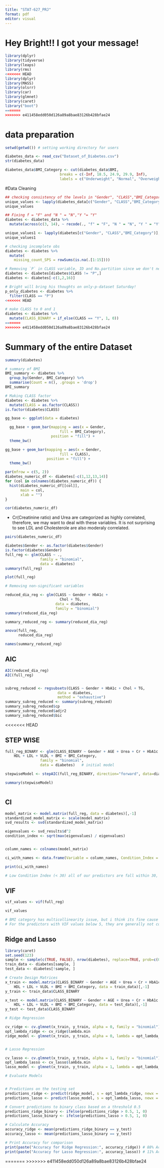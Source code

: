 ```yaml
---
title: "STAT-627_PRJ"
format: pdf
editor: visual
---
```


# Hey Bright!! I got your message!

```r
library(dplyr)
library(tidyverse)
library(leaps)
library(rms)
<<<<<<< HEAD
library(dplyr)
library(MASS)
library(olsrr)
library(car)
library(glmnet)
library(caret)
library("boot")
=======
>>>>>>> e411458edd050d126a89a8bae83126b428bfae24
```

# data preparation

```r

setwd(getwd()) # setting working directory for users

diabetes_data <- read_csv("Dataset_of_Diabetes.csv")
str(diabetes_data)

diabetes_data$BMI_Category <- cut(diabetes_data$BMI,
                         breaks = c(-Inf, 18.5, 24.9, 29.9, Inf),
                         labels = c("Underweight", "Normal", "Overweight", "Obese"))

```

#Data Cleaning

```r
## checking consistency of the levels in "Gender", "CLASS","BMI_Category"
unique_values <- lapply(diabetes_data[c("Gender", "CLASS","BMI_Category")], unique)
unique_values

## Fixing f = "F" and "N " = "N","Y "= "Y"
diabetes <- diabetes_data %>%
  mutate(across(c(3, 14), ~ recode(., "f" = "F", "N " = "N", "Y " = "Y")))

unique_values1 <- lapply(diabetes[c("Gender", "CLASS","BMI_Category")], unique)
unique_values1

# checking incomplete obs
diabetes <- diabetes %>%
  mutate(
    missing_count_SPS = rowSums(is.na(.[1:15])))

# Removing `P` in CLASS variable, ID and No.partition since we don't need them
diabetes <- diabetes[diabetes$CLASS != "P",]
diabetes <- diabetes[-c(1,2,16)]

# Bright will bring his thoughts on only-p-dataset Saturday!
p_only_diabetes <- diabetes %>% 
  filter(CLASS == "P")
<<<<<<< HEAD

# make CLASS to 0 and 1
diabetes <- diabetes %>%
  mutate(CLASS_BINARY = if_else(CLASS == "Y", 1, 0))
=======
>>>>>>> e411458edd050d126a89a8bae83126b428bfae24
```

# Summary of the entire Dataset

```r
summary(diabetes)
```

```r
# summary of BMI
BMI_summary <- diabetes %>%
  group_by(Gender, BMI_Category) %>%
  summarise(Count = n(), .groups = 'drop')
BMI_summary
```

```r
# Making CLASS factor
diabetes <- diabetes %>% 
  mutate(CLASS = as.factor(CLASS))
is.factor(diabetes$CLASS)
```

```r
gg_base <- ggplot(data = diabetes) 

  gg_base + geom_bar(mapping = aes(x = Gender,
                         fill = BMI_Category),
                     position = "fill") +
  theme_bw()
```

```r
gg_base + geom_bar(mapping = aes(x = Gender,
                         fill = CLASS),
                   position = "fill") +
  theme_bw()
```

```r
par(mfrow = c(5, 2))
diabetes_numeric_df <- diabetes[-c(1,12,13,14)]
for (col in colnames(diabetes_numeric_df)) {
  hist(diabetes_numeric_df[[col]], 
       main = col, 
       xlab = "")
}
```

```r
cor(diabetes_numeric_df)
```

-   Cr(Creatinine ratio) and Urea are categorized as highly correlated, therefore, we may want to deal with these variables. It is not surprising to see LDL and Cholesterole are also moderaly correlated.

```r
pairs(diabetes_numeric_df)
```

```r
diabetes$Gender <- as.factor(diabetes$Gender)
is.factor(diabetes$Gender)
full_reg <- glm(CLASS ~ .,
                family = "binomial",
                data = diabetes)
summary(full_reg) 
```

```r
plot(full_reg)
```

```r
# Removing non-significant variables

reduced_dia_reg <- glm(CLASS ~ Gender + HbA1c +
                         Chol + TG,
                       data = diabetes,
                       family = "binomial")
summary(reduced_dia_reg)

summary_reduced_reg <- summary(reduced_dia_reg)

```

```r
anova(full_reg,
      reduced_dia_reg)
```

```r
names(summary_reduced_reg)
```

## AIC

```r
AIC(reduced_dia_reg)
AIC(full_reg)
```

```r

```

```r
subreg_reduced <- regsubsets(CLASS ~ Gender + HbA1c + Chol + TG, 
                        data = diabetes, 
                        method = "exhaustive")
summary_subreg_reduced <- summary(subreg_reduced)
summary_subreg_reduced$cp
summary_subreg_reduced$adjr2
summary_subreg_reduced$bic
```
<<<<<<< HEAD


## STEP WISE
```r


full_reg_BINARY <- glm(CLASS_BINARY ~ Gender + AGE + Urea + Cr + HbA1c + Chol + TG + 
    HDL + LDL + VLDL + BMI + BMI_Category,
                family = "binomial",
                data = diabetes)   # initial model

stepwiseModel <- stepAIC(full_reg_BINARY, direction="forward", data=diabetes)

summary(stepwiseModel)



```
## CI
```r
model_matrix <- model.matrix(full_reg, data = diabetes)[,-1]
standardized_model_matrix <- scale(model_matrix)
svd_results <- svd(standardized_model_matrix)

eigenvalues <- svd_results$d^2
condition_index <- sqrt(max(eigenvalues) / eigenvalues)


column_names <- colnames(model_matrix)

ci_with_names <- data.frame(Variable = column_names, Condition_Index = condition_index)

print(ci_with_names)

# Low Condition Index (< 30) all of our predictors are fall within 30, unlikely to have multicollinearity.
```
## VIF
```r
vif_values <- vif(full_reg)

vif_values

# BMI category has multicollinearity issue, but i think its fine cause they are all from BMI.
# For the predictors with VIF values below 5, they are generally not concern of multicollinearity.


```

## Ridge and Lasso
```r
library(caret)
set.seed(123)
sample <- sample(c(TRUE, FALSE), nrow(diabetes), replace=TRUE, prob=c(0.5, 0.5))
train_data <- diabetes[sample, ]
test_data <- diabetes[!sample, ]

# Create Design Matrices
x_train <- model.matrix(CLASS_BINARY ~ Gender + AGE + Urea + Cr + HbA1c + Chol + TG + 
    HDL + LDL + VLDL + BMI + BMI_Category, data = train_data)[,-1] 
y_train <- train_data$CLASS_BINARY

x_test <- model.matrix(CLASS_BINARY ~ Gender + AGE + Urea + Cr + HbA1c + Chol + TG + 
    HDL + LDL + VLDL + BMI + BMI_Category, data = test_data)[,-1] 
y_test <- test_data$CLASS_BINARY

# Ridge Regression 

cv_ridge <- cv.glmnet(x_train, y_train, alpha = 0, family = "binomial")
opt_lambda_ridge <- cv_ridge$lambda.min
ridge_model <- glmnet(x_train, y_train, alpha = 0, lambda = opt_lambda_ridge, family = "binomial")


# Lasso Regression 

cv_lasso <- cv.glmnet(x_train, y_train, alpha = 1, family = "binomial")
opt_lambda_lasso <- cv_lasso$lambda.min
lasso_model <- glmnet(x_train, y_train, alpha = 1, lambda = opt_lambda_lasso, family = "binomial")

```

```r
# Evaluate Models


# Predictions on the testing set
predictions_ridge <- predict(ridge_model, s = opt_lambda_ridge, newx = x_test, type = "response")
predictions_lasso <- predict(lasso_model, s = opt_lambda_lasso, newx = x_test, type = "response")

# Convert predictions to binary class based on a threshold 0.5
predictions_ridge_binary <- ifelse(predictions_ridge > 0.5, 1, 0)
predictions_lasso_binary <- ifelse(predictions_lasso > 0.5, 1, 0)

# Calculate Accuracy 
accuracy_ridge <- mean(predictions_ridge_binary == y_test)
accuracy_lasso <- mean(predictions_lasso_binary == y_test)

# Print Accuracy for comparison
print(paste("Accuracy for Ridge Regression:", accuracy_ridge)) # 88% Accuracy rate
print(paste("Accuracy for Lasso Regression:", accuracy_lasso)) # 11% Accuracy rate
```












=======
>>>>>>> e411458edd050d126a89a8bae83126b428bfae24
